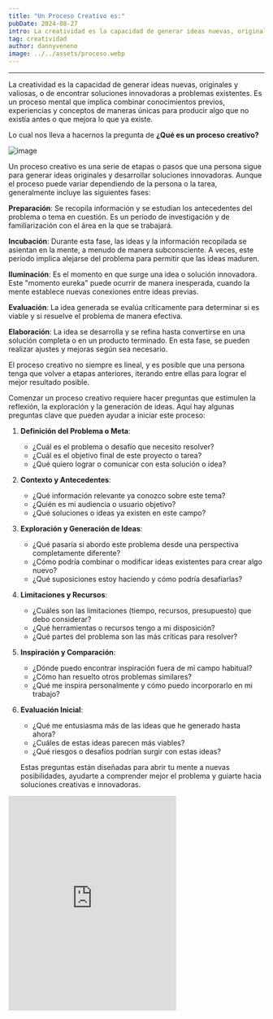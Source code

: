 ```yaml
---
title: "Un Proceso Creativo es:"
pubDate: 2024-08-27
intro: La creatividad es la capacidad de generar ideas nuevas, originales y valiosas, o de encontrar soluciones innovadoras a problemas existentes.
tag: creatividad
author: dannyveneno
image: ../../assets/proceso.webp
---
```



---

La creatividad es la capacidad de generar ideas nuevas, originales y valiosas, o de encontrar soluciones innovadoras a problemas existentes. Es un proceso mental que implica combinar conocimientos previos, experiencias y conceptos de maneras únicas para producir algo que no existía antes o que mejora lo que ya existe.

Lo cual nos lleva a hacernos la pregunta de **¿Qué es un proceso creativo?**

![image](https://res.cloudinary.com/dj0dedvu0/image/upload/v1724766079/crativity_oimp8g.jpg)

Un proceso creativo es una serie de etapas o pasos que una persona sigue para generar ideas originales y desarrollar soluciones innovadoras. Aunque el proceso puede variar dependiendo de la persona o la tarea, generalmente incluye las siguientes fases:

**Preparación**: Se recopila información y se estudian los antecedentes del problema o tema en cuestión. Es un período de investigación y de familiarización con el área en la que se trabajará.

**Incubación**: Durante esta fase, las ideas y la información recopilada se asientan en la mente, a menudo de manera subconsciente. A veces, este período implica alejarse del problema para permitir que las ideas maduren.

**Iluminación**: Es el momento en que surge una idea o solución innovadora. Este "momento eureka" puede ocurrir de manera inesperada, cuando la mente establece nuevas conexiones entre ideas previas.

**Evaluación**: La idea generada se evalúa críticamente para determinar si es viable y si resuelve el problema de manera efectiva.

**Elaboración**: La idea se desarrolla y se refina hasta convertirse en una solución completa o en un producto terminado. En esta fase, se pueden realizar ajustes y mejoras según sea necesario.

El proceso creativo no siempre es lineal, y es posible que una persona tenga que volver a etapas anteriores, iterando entre ellas para lograr el mejor resultado posible.

Comenzar un proceso creativo requiere hacer preguntas que estimulen la reflexión, la exploración y la generación de ideas. Aquí hay algunas preguntas clave que pueden ayudar a iniciar este proceso:

1. **Definición del Problema o Meta**:

   - ¿Cuál es el problema o desafío que necesito resolver?
   - ¿Cuál es el objetivo final de este proyecto o tarea?
   - ¿Qué quiero lograr o comunicar con esta solución o idea?

2. **Contexto y Antecedentes**:

   - ¿Qué información relevante ya conozco sobre este tema?
   - ¿Quién es mi audiencia o usuario objetivo?
   - ¿Qué soluciones o ideas ya existen en este campo?

3. **Exploración y Generación de Ideas**:

   - ¿Qué pasaría si abordo este problema desde una perspectiva completamente diferente?
   - ¿Cómo podría combinar o modificar ideas existentes para crear algo nuevo?
   - ¿Qué suposiciones estoy haciendo y cómo podría desafiarlas?

4. **Limitaciones y Recursos**:

   - ¿Cuáles son las limitaciones (tiempo, recursos, presupuesto) que debo considerar?
   - ¿Qué herramientas o recursos tengo a mi disposición?
   - ¿Qué partes del problema son las más críticas para resolver?

5. **Inspiración y Comparación**:

   - ¿Dónde puedo encontrar inspiración fuera de mi campo habitual?
   - ¿Cómo han resuelto otros problemas similares?
   - ¿Qué me inspira personalmente y cómo puedo incorporarlo en mi trabajo?

6. **Evaluación Inicial**:

   - ¿Qué me entusiasma más de las ideas que he generado hasta ahora?
   - ¿Cuáles de estas ideas parecen más viables?
   - ¿Qué riesgos o desafíos podrían surgir con estas ideas?

   Estas preguntas están diseñadas para abrir tu mente a nuevas posibilidades, ayudarte a comprender mejor el problema y guiarte hacia soluciones creativas e innovadoras.

<iframe
  width='330'
  height='422'
  src='https://res.cloudinary.com/dj0dedvu0/video/upload/v1724766164/aiisshe25_qfrjnh.mp4'
  title='disruptio'
  frameborder='0'
  allow='accelerometer; clipboard-write; encrypted-media; gyroscope; picture-in-picture; web-share'
  referrerpolicy='strict-origin-when-cross-origin'
  allowfullscreen
></iframe>

